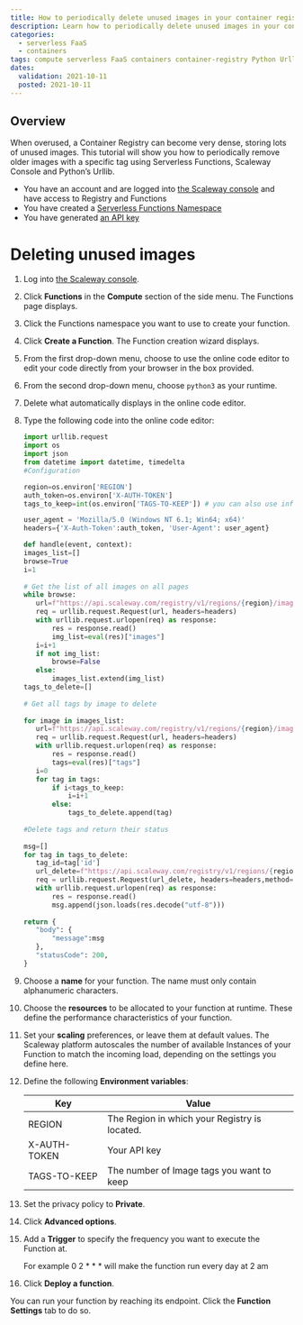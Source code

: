 ```yaml
---
title: How to periodically delete unused images in your container registry
description: Learn how to periodically delete unused images in your container registry.
categories:
  - serverless FaaS
  - containers
tags: compute serverless FaaS containers container-registry Python Urllib
dates:
  validation: 2021-10-11
  posted: 2021-10-11
---
```


## Overview 

When overused, a Container Registry can become very dense, storing lots of unused images.
This tutorial will show you how to periodically remove older images with a specific tag using Serverless Functions, Scaleway Console and Python’s Urllib.

<Message type="requirement">

 - You have an account and are logged into [the Scaleway console](https://console.scaleway.com) and have access to Registry and Functions
 - You have created a [Serverless Functions Namespace](/compute/container-registry/how-to/create-namespace/)  
 - You have generated [an API key](/console/my-project/how-to/generate-api-key)

</Message>


# Deleting unused images 


1. Log into [the Scaleway console](https://console.scaleway.com).  

2. Click **Functions** in the **Compute** section of the side menu. The Functions page displays.

3. Click the Functions namespace you want to use to create your function.

4. Click **Create a Function**. The Function creation wizard displays.

5. From the first drop-down menu, choose to use the online code editor to edit your code directly from your browser in the box provided.

6. From the second drop-down menu, choose `python3` as your runtime. 

7. Delete what automatically displays in the online code editor. 

8. Type the following code into the online code editor: 

    ```python
    import urllib.request
    import os
    import json
    from datetime import datetime, timedelta
    #Configuration

    region=os.environ['REGION']
    auth_token=os.environ['X-AUTH-TOKEN']
    tags_to_keep=int(os.environ['TAGS-TO-KEEP']) # you can also use information passed to the event object

    user_agent = 'Mozilla/5.0 (Windows NT 6.1; Win64; x64)'
    headers={'X-Auth-Token':auth_token, 'User-Agent': user_agent}

    def handle(event, context):
   images_list=[]
   browse=True
   i=1
  
   # Get the list of all images on all pages  
   while browse:
       url=f"https://api.scaleway.com/registry/v1/regions/{region}/images?page_size=100&order_by=created_at_asc&page="+str(i)
       req = urllib.request.Request(url, headers=headers)
       with urllib.request.urlopen(req) as response:
           res = response.read()
           img_list=eval(res)["images"]
       i=i+1
       if not img_list:
           browse=False
       else:
           images_list.extend(img_list)
   tags_to_delete=[]
  
   # Get all tags by image to delete
  
   for image in images_list:
       url=f"https://api.scaleway.com/registry/v1/regions/{region}/images/{image['id']}/tags?page_size=100&order_by=created_at_desc"
       req = urllib.request.Request(url, headers=headers)
       with urllib.request.urlopen(req) as response:
           res = response.read()
           tags=eval(res)["tags"]
       i=0
       for tag in tags:
           if i<tags_to_keep:
               i=i+1
           else:
               tags_to_delete.append(tag)
  
   #Delete tags and return their status
  
   msg=[]
   for tag in tags_to_delete:
       tag_id=tag['id']
       url_delete=f"https://api.scaleway.com/registry/v1/regions/{region}/tags/{tag_id}"
       req = urllib.request.Request(url_delete, headers=headers,method="DELETE")
       with urllib.request.urlopen(req) as response:
           res = response.read()
           msg.append(json.loads(res.decode("utf-8")))
  
   return {
       "body": {
           "message":msg
       },
       "statusCode": 200,
   }
   ```
   
9. Choose a **name** for your function. The name must only contain alphanumeric characters.

10. Choose the **resources** to be allocated to your function at runtime. These define the performance characteristics of your function.

11. Set your **scaling** preferences, or leave them at default values. The Scaleway platform autoscales the number of available Instances of your Function to match the incoming load, depending on the settings you define here.

12. Define the following **Environment variables**: 

    | Key          | Value                                          |
    |--------------|------------------------------------------------|
    | REGION       | The Region in which your Registry is located.  |
    | X-AUTH-TOKEN | Your API key                                   |
    | TAGS-TO-KEEP | The number of Image tags you want to keep      |

13. Set the privacy policy to **Private**.

14. Click **Advanced options**.

15. Add a **Trigger** to specify the frequency you want to execute the Function at. 

    <Message type="note">

     For example 0 2 * * * will make the function run every day at 2 am

    </Message>

16. Click **Deploy a function**. 

<Message type="note">

 You can run your function by reaching its endpoint. Click the **Function Settings** tab to do so. 

</Message>




